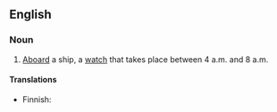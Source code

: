 ==English==

===Noun===
{{en-noun|dogwatches}}

# {{nautical}} [[aboard|Aboard]] a ship, a [[watch]] that takes place between 4 a.m. and 8 a.m.

====Translations====
{{top}}
*Finnish: {{t|fi|koiravahti}}
{{bottom}}
